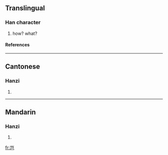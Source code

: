 {{see|豈}}

==Translingual==
===Han character===
{{Han char|rn=46|rad=山|as=03|sn=6|four=|canj=山尸山 (USU)}}
# how? what?
====References====
{{Han ref|kx=0307.271|hdz=10762.020|uh=5C82|ud=23682}}
----
==Cantonese==
===Hanzi===
{{yue-hanzi|jyut=|y=hei2}}
# {{defn|Cantonese}}
----
==Mandarin==
===Hanzi===
{{cmn-hanzi|tra=豈|pin=[[qǐ]] (qi3)|wg=ch'i<sup>3</sup>}}
# {{defn|Mandarin}}

[[fr:岂]]